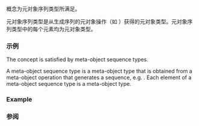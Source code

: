 {{cpp/experimental/reflect/title|ObjectSequence}}
{{cpp/experimental/reflect/navbar}}
{{ddcl | since=reflection_ts | header=experimental/reflect | 1=
template&lt; class T &gt;
concept bool ObjectSequence = Object&lt;T&gt; &amp;&amp; /* 见下文 */;
}}

{{tt|ObjectSequence}} 概念为元对象序列类型所满足。

元对象序列类型是从生成序列的元对象操作（如 {{rlpt|get_data_members}}）获得的元对象类型。元对象序列类型中的每个元素均为元对象类型。

===示例==={{cpp/experimental/reflect/title|ObjectSequence}}
{{cpp/experimental/reflect/navbar}}
{{ddcl|since=reflection_ts|header=experimental/reflect|1=
template&lt; class T &gt;
concept ObjectSequence = Object&lt;T&gt; &amp;&amp; /* see below */;
}}

The {{tt|ObjectSequence}} concept is satisfied by meta-object sequence types.

A meta-object sequence type is a meta-object type that is obtained from a meta-object operation that generates a sequence, e.g. {{rlpt|get_data_members}}. Each element of a meta-object sequence type is a meta-object type.

===Example===
{{example|code=
#include&lt;cmath&gt;
#include&lt;experimental/reflect&gt;
#include&lt;tuple&gt;
#include&lt;type_traits&gt;

namespace reflect = std::experimental::reflect;

template&lt;reflect::Typed... Ms&gt;
using tuple_from_seq_t = std::tuple&lt;reflect::get_reflected_type_t&lt;
    reflect::get_type_t&lt;Ms&gt;&gt;...&gt;;

template&lt;reflect::Record T&gt;
using collect_tuple = reflect::unpack_sequence_t&lt;
    tuple_from_seq_t,
    reflect::get_data_members_t&lt;T&gt;&gt;;

int main()
{
    static_assert(reflect::ObjectSequence&lt;
                      reflect::get_data_members&lt;reflexpr(std::div_t)&gt;&gt;, "");
    static_assert(std::is_same&lt;collect_tuple&lt;reflexpr(std::div_t)&gt;,
                               std::tuple&lt;int, int&gt;&gt;::value, "");
}
}}

===参阅===
{{todo|模板化}}

{{langlinks|en|es|ja|ru}}